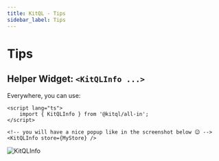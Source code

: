 ```yaml
---
title: KitQL - Tips
sidebar_label: Tips
---
```


# Tips

## Helper Widget: `<KitQLInfo ...>`

Everywhere, you can use:

```svelte
<script lang="ts">
	import { KitQLInfo } from '@kitql/all-in';
</script>

<!-- you will have a nice popup like in the screenshot below 😉 -->
<KitQLInfo store={MyStore} />
```

![KitQLInfo](https://kitql.vercel.app/assets/demo-github-social-preview.png)
